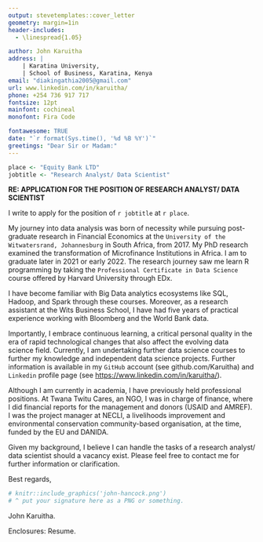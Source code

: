 ```yaml
---
output: stevetemplates::cover_letter
geometry: margin=1in
header-includes:
  - \linespread{1.05}

author: John Karuitha
address: |
    | Karatina University,
    | School of Business, Karatina, Kenya
email: "diakingathia2005@gmail.com"
url: www.linkedin.com/in/karuitha/
phone: +254 736 917 717
fontsize: 12pt
mainfont: cochineal
monofont: Fira Code

fontawesome: TRUE
date: "`r format(Sys.time(), '%d %B %Y')`"
greetings: "Dear Sir or Madam:"
---
```


```r


place <- "Equity Bank LTD"
jobtitle <- "Research Analyst/ Data Scientist"


```

**RE: APPLICATION FOR THE POSITION OF RESEARCH ANALYST/ DATA SCIENTIST**

I write to apply for the position of `r jobtitle` at `r place`.

My journey into data analysis was born of necessity while pursuing post-graduate research in Financial Economics at the `University of the Witwatersrand, Johannesburg` in South Africa, from 2017. My PhD research examined the transformation of Microfinance Institutions in Africa. I am to graduate later in 2021 or early 2022. The research journey saw me learn R programming by taking the `Professional Certificate in Data Science` course offered by Harvard University through EDx. 

I have become familiar with Big Data analytics ecosystems like SQL, Hadoop, and Spark through these courses. Moreover, as a research assistant at the Wits Business School, I have had five years of practical experience working with Bloomberg and the World Bank data.  

Importantly, I embrace continuous learning, a critical personal quality in the era of rapid technological changes that also affect the evolving data science field. Currently, I am undertaking further data science courses to further my knowledge and independent data science projects. Further information is available in my `GitHub` account (see github.com/Karuitha) and `Linkedin` profile page (see <https://www.linkedin.com/in/karuitha/>). 

Although I am currently in academia, I have previously held professional positions. At Twana Twitu Cares, an NGO, I was in charge of finance, where I did financial reports for the management and donors (USAID and AMREF). I was the project manager at NECLI, a livelihoods improvement and environmental conservation community-based organisation, at the time, funded by the EU and DANIDA. 

Given my background, I believe I can handle the tasks of a research analyst/ data scientist should a vacancy exist. Please feel free to contact me for further information or clarification. 


Best regards,

```r
# knitr::include_graphics('john-hancock.png')
# ^ put your signature here as a PNG or something.
```

John Karuitha.

Enclosures: Resume. 
